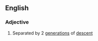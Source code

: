 ==English==

===Adjective===
{{en-adj|-}}

# {{lb|en|of distant cousins}} Separated by 2 [[generation]]s of [[descent]]